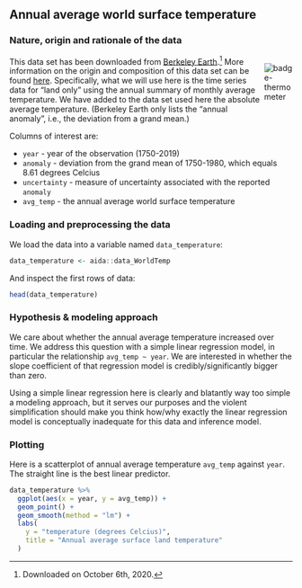 
## Annual average world surface temperature {#app-93-data-sets-temperature}

### Nature, origin and rationale of the data

<div style = "float:right; width:10%;">
<img src="visuals/badge-thermometer.png" alt="badge-thermometer">
</div>

This data set has been downloaded from [Berkeley Earth](http://berkeleyearth.org/).^[Downloaded on October 6th, 2020.] More information on the origin and composition of this data set can be found [here](http://berkeleyearth.org/data-new/). Specifically, what we will use here is the time series data for "land only" using the annual summary of monthly average temperature. We have added to the data set used here the absolute average temperature. (Berkeley Earth only lists the "annual anomaly", i.e., the deviation from a grand mean.)

Columns of interest are:

+ `year` - year of the observation (1750-2019)
+ `anomaly` - deviation from the grand mean of 1750-1980, which equals 8.61 degrees Celcius
+ `uncertainty` - measure of uncertainty associated with the reported `anomaly`
+ `avg_temp` - the annual average world surface temperature

### Loading and preprocessing the data

We load the data into a variable named `data_temperature`:

```r
data_temperature <- aida::data_WorldTemp
```

And inspect the first rows of data:

```r
head(data_temperature)
```

### Hypothesis & modeling approach

We care about whether the annual average temperature increased over time. We address this question with a simple linear regression model, in particular the relationship `avg_temp ~ year`. We are interested in whether the slope coefficient of that regression model is credibly/significantly bigger than zero.

Using a simple linear regression here is clearly and blatantly way too simple a modeling approach, but it serves our purposes and the violent simplification should make you think how/why exactly the linear regression model is conceptually inadequate for this data and inference model.

### Plotting

Here is a scatterplot of annual average temperature `avg_temp` against `year`. The straight line is the best linear predictor.

```r
data_temperature %>%
  ggplot(aes(x = year, y = avg_temp)) +
  geom_point() +
  geom_smooth(method = "lm") +
  labs(
    y = "temperature (degrees Celcius)",
    title = "Annual average surface land temperature"
  )
```

<!-- ### Analysis -->

<!-- **DISCLAIMER: This analysis is under heavy construction at the moment!** -->

<!-- We run a simple linear regression model, for relationship `avg_temp ~ year`: -->

<!-- ```{r echo = FALSE, eval = FALSE} -->
<!-- fit_avg_temp <- brm( -->
<!--   formula = avg_temp ~ year,  -->
<!--   data = data_temperature -->
<!--   ) -->
<!-- ``` -->

<!-- Based on the posterior samples, we would conclude that the slope parameter is credibly bigger than zero: -->

<!-- ```{r echo = FALSE, eval = FALSE} -->

<!-- # TODO remove this when aida package works -->

<!-- summarize_sample_vector <- function(samples, name = '') { -->
<!--     tibble( -->
<!--         Parameter = name, -->
<!--         '|95%' = HDInterval::hdi(samples)[1], -->
<!--         mean  = mean(samples), -->
<!--         '95%|' = HDInterval::hdi(samples)[2] -->
<!--     ) -->
<!-- } -->

<!-- posterior_samples(fit_avg_temp) %>%  -->
<!--   pull(b_year) %>% summarize_sample_vector() -->
<!-- ``` -->

<!-- The estimated coefficient for variable `year` implies that we should expect an annual increase of average world temperature of about `posterior_samples(fit_avg_temp) %>% pull(b_year) %>% summarize_sample_vector() %>% pull(mean) %>% round(3)` degrees Celcius. -->
  